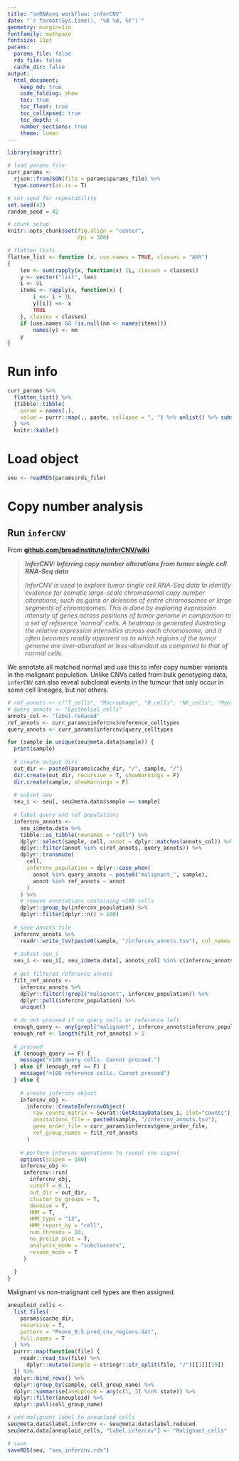 ```yaml
---
title: "snRNAseq workflow: inferCNV"
date: "`r format(Sys.time(), '%B %d, %Y')`"
geometry: margin=1in
fontfamily: mathpazo
fontsize: 11pt
params:
  params_file: false
  rds_file: false
  cache_dir: false
output:
  html_document:
    keep_md: true
    code_folding: show
    toc: true
    toc_float: true
    toc_collapsed: true
    toc_depth: 4
    number_sections: true
    theme: lumen
---
```


```r
library(magrittr)

# load params file
curr_params <- 
  rjson::fromJSON(file = params$params_file) %>% 
  type.convert(as.is = T)

# set seed for repeatability
set.seed(42)
random_seed = 42

# chunk setup
knitr::opts_chunk$set(fig.align = "center",
                      dpi = 300)
```

```r
# flatten lists
flatten_list <- function (x, use.names = TRUE, classes = "ANY") 
{
    len <- sum(rapply(x, function(x) 1L, classes = classes))
    y <- vector("list", len)
    i <- 0L
    items <- rapply(x, function(x) {
        i <<- i + 1L
        y[[i]] <<- x
        TRUE
    }, classes = classes)
    if (use.names && !is.null(nm <- names(items))) 
        names(y) <- nm
    y
}
```

# Run info {-}

```r
curr_params %>%
  flatten_list() %>%
  {tibble::tibble(
    param = names(.), 
    value = purrr::map(., paste, collapse = ", ") %>% unlist() %>% substr(1, 250))
  } %>%
  knitr::kable()
```

# Load object

```r
seu <- readRDS(params$rds_file)
```

# Copy number analysis

## Run `inferCNV`

From [**github.com/broadinstitute/inferCNV/wiki**](https://github.com/broadinstitute/inferCNV/wiki)

>  ***InferCNV: Inferring copy number alterations from tumor single cell RNA-Seq data***
>
> *InferCNV is used to explore tumor single cell RNA-Seq data to identify evidence for somatic large-scale chromosomal copy number alterations, such as gains or deletions of entire chromosomes or large segments of chromosomes. This is done by exploring expression intensity of genes across positions of tumor genome in comparison to a set of reference 'normal' cells. A heatmap is generated illustrating the relative expression intensities across each chromosome, and it often becomes readily apparent as to which regions of the tumor genome are over-abundant or less-abundant as compared to that of normal cells.*

We annotate all matched normal and use this to infer copy number variants in the malignant population. Unlike CNVs called from bulk genotyping data, `inferCNV` can also reveal subclonal events in the tumour that only occur in some cell lineages, but not others. 

```r
# ref_annots <- c("T_cells", "Macrophage", "B_cells", "NK_cells", "Myeloid_cells", "Stromal_cells")
# query_annots <- "Epithelial_cells"
annots_col <- "label.reduced"
ref_annots <- curr_params$infercnv$reference_celltypes 
query_annots <- curr_params$infercnv$query_celltypes

for (sample in unique(seu@meta.data$sample)) {
  print(sample)
  
  # create output dirs
  out_dir <- paste0(params$cache_dir, "/", sample, "/")
  dir.create(out_dir, recursive = T, showWarnings = F)
  dir.create(sample, showWarnings = F)
  
  # subset seu
  seu_i <- seu[, seu@meta.data$sample == sample]
  
  # label query and ref populations
  infercnv_annots <- 
    seu_i@meta.data %>% 
    tibble::as_tibble(rownames = "cell") %>% 
    dplyr::select(sample, cell, annot = dplyr::matches(annots_col)) %>%
    dplyr::filter(annot %in% c(ref_annots, query_annots)) %>%
    dplyr::transmute(
      cell,
      infercnv_population = dplyr::case_when(
        annot %in% query_annots ~ paste0("malignant_", sample),
        annot %in% ref_annots ~ annot
      )
    ) %>%
    # remove annotations containing <100 cells
    dplyr::group_by(infercnv_population) %>%
    dplyr::filter(dplyr::n() > 100)
  
  # save annots file
  infercnv_annots %>%
    readr::write_tsv(paste0(sample, "/infercnv_annots.tsv"), col_names = F)
  
  # subset seu_i
  seu_i <- seu_i[, seu_i@meta.data[, annots_col] %in% c(infercnv_annots$infercnv_population, query_annots)]
  
  # get filtered reference annots
  filt_ref_annots <-
    infercnv_annots %>%
    dplyr::filter(!grepl("malignant", infercnv_population)) %>%
    dplyr::pull(infercnv_population) %>%
    unique()
  
  # do not proceed if no query cells or reference left
  enough_query <- any(grepl("malignant", infercnv_annots$infercnv_population)) 
  enough_ref <- length(filt_ref_annots) > 1
  
  # proceed
  if (enough_query == F) {
    message("<100 query cells. Cannot proceed.")
  } else if (enough_ref == F) {
    message("<100 reference cells. Cannot proceed") 
  } else {
    
    # create infercnv object
    infercnv_obj <- 
      infercnv::CreateInfercnvObject(
        raw_counts_matrix = Seurat::GetAssayData(seu_i, slot="counts"),
        annotations_file = paste0(sample, "/infercnv_annots.tsv"),
        gene_order_file = curr_params$infercnv$gene_order_file,
        ref_group_names = filt_ref_annots
      )
    
    # perform infercnv operations to reveal cnv signal
    options(scipen = 100)
    infercnv_obj <- 
     infercnv::run(
       infercnv_obj,
       cutoff = 0.1,
       out_dir = out_dir,
       cluster_by_groups = T,
       denoise = T,
       HMM = T, 
       HMM_type = "i3",
       HMM_report_by = "cell",
       num_threads = 10,
       no_prelim_plot = T,
       analysis_mode = "subclusters",
       resume_mode = T
     )
    
  }
}
```

Malignant vs non-malignant cell types are then assigned.

```r
aneuploid_cells <-
  list.files(
    params$cache_dir, 
    recursive = T, 
    pattern = "Pnorm_0.5.pred_cnv_regions.dat", 
    full.names = T
  ) %>%
  purrr::map(function(file) {
    readr::read_tsv(file) %>%
      dplyr::mutate(sample = stringr::str_split(file, "/")[[1]][15])
  }) %>%
  dplyr::bind_rows() %>%
  dplyr::group_by(sample, cell_group_name) %>%
  dplyr::summarise(aneuploid = any(c(1, 3) %in% state)) %>%
  dplyr::filter(aneuploid) %>%
  dplyr::pull(cell_group_name)

# add malignant label to aneuploid cells
seu@meta.data$label.infercnv <- seu@meta.data$label.reduced
seu@meta.data[aneuploid_cells, "label.infercnv"] <- "Malignant_cells"

# save
saveRDS(seu, "seu_infercnv.rds")
```
